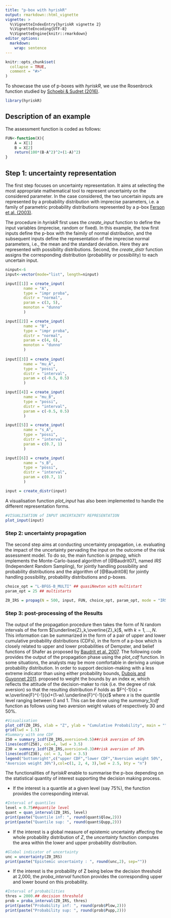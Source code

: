 ```yaml
---
title: "p-box with hyriskR"
output: rmarkdown::html_vignette
vignette: >
  %\VignetteIndexEntry{hyriskR vignette 2}
  %\VignetteEncoding{UTF-8}
  %\VignetteEngine{knitr::rmarkdown}
editor_options: 
  markdown: 
    wrap: sentence
---
```


```r
knitr::opts_chunk$set(
  collapse = TRUE,
  comment = "#>"
)
```

To showcase the use of p-boxes with *hyriskR*, we use the Rosenbrock function studied by [Schoebi & Sudret (2016)](https://arxiv.org/pdf/1608.05565).

```r
library(hyriskR)
```

## Description of an example
The assessment function is coded as follows:
```r
FUN<-function(X){
	A = X[1]
	B = X[2]
	return(100*(B-A^2)^2+(1-A)^2)
}
```

## Step 1: uncertainty representation

The first step focuses on uncertainty representation. 
It aims at selecting the most appropriate mathematical tool to represent uncertainty on the considered parameter. 
In the case considered, the two uncertain inputs are represented by a probability distribution with imprecise parameters, i.e. a family of parametric probability distributions represented by a p-box [Ferson et al. (2003)](https://www.researchgate.net/profile/Scott-Ferson/publication/2898381_Constructing_Probability_Boxes_and_Dempster-Shafer_Structures/links/0deec531998e9cc8c0000000/Constructing-Probability-Boxes-and-Dempster-Shafer-Structures.pdf).

The procedure in *hyriskR* first uses the *create_input* function to define the input variables (imprecise, random or fixed). In this example, the tow first inputs define the p-box with the faimily of normal distribution, and the subsequent inputs define the representation of the imprecise normal parameters, i.e., the mean and the standard deviation. Here they are represented with possibility distributions. Second, the *create_distr* function assigns the corresponding distribution (probability or possibility) to each uncertain input. 

```r
ninput<-6
input<-vector(mode="list", length=ninput)

input[[1]] = create_input(
		name = "A",
		type = "impr proba",
		distr = "normal",
		param = c(3, 5),
		monoton = "dunno"
		)

input[[2]] = create_input(
		name = "B",
		type = "impr proba",
		distr = "normal",
		param = c(4, 6),
		monoton = "dunno"
		)
 
input[[3]] = create_input(
		name = "mu_A",
		type = "possi",
		distr = "interval",
		param = c(-0.5, 0.5)
		)

input[[4]] = create_input(
		name = "mu_B",
		type = "possi",
		distr = "interval",
		param = c(-0.5, 0.5)
		)

input[[5]] = create_input(
		name = "s_A",
		type = "possi",
		distr = "interval",
		param = c(0.7, 1)
		)

input[[6]] = create_input(
		name = "s_B",
		type = "possi",
		distr = "interval",
		param = c(0.7, 1)
		)

input = create_distr(input)

```

A visualisation function *plot_input* has also been implemented to handle the different representation forms. 
```r
#VISUALISATION of INPUT UNCERTAINTY REPRESENTATION
plot_input(input)
```

### Step 2: uncertainty propagation

The second step aims at conducting uncertainty propagation, i.e. evaluating the impact of the uncertainty pervading the input on the outcome of the risk assessment model. To do so, the main function is *propag*, which implements the Monte-Carlo-based algorithm of [@Baudrit07], named *IRS* (Independent Random Sampling), for jointly handling possibility and probability distributions and the algorithm of [@Baudrit08] for jointly handling possibility, probability distributions and p-boxes. 

```r
choice_opt = "L-BFGS-B_MULTI" ## quasiNewton with multistart
param_opt = 25 ## multistarts

Z0_IRS = propag(N = 500, input, FUN, choice_opt, param_opt, mode = "IRS")
```

### Step 3: post-processing of the Results

The output of the propagation procedure then takes the form of N random intervals of the form $[\underline{Z}_k,\overline{Z}_k]$, with $k=1,...,N$. 
This information can be summarized in the form of a pair of upper and lower cumulative probability distributions (CDFs), in the form of a p-box which is closely related to upper and lower probabilities of Dempster, and belief functions of Shafer as proposed by [Baudrit et al. 2007](https://doi.org/10.1016/j.ijar.2006.07.001). The following code provides the output of the propagation phase using the *plot_cdf* function.
In some situations, the analysts may be more comfortable in deriving a unique probability distribution. 
In order to support decision-making with a less extreme indicator than using either probability bounds, 
[Dubois and Guyonnet 2011](https://doi.org/10.1080/03081079.2010.506179). proposed to weight the bounds by an index $w$, which reflects the attitude of the decision-maker to risk (i.e. the degree of risk aversion) so that the resulting distribution $F$ holds as $F^{-1}(x) = w.\overline{F}^{-1}(x)+(1-w).\underline{F}^{-1}(x)$ where $x$ is the quantile level ranging between 0 and 1. 
This can be done using the *summary_1cdf* function as follows using two aversion weight values of respectively 30 and 50$\%$.

```r
#Visualisation
plot_cdf(Z0_IRS, xlab = "Z", ylab = "Cumulative Probability", main = "", lwd = 3.5)
grid(lwd = 1.5)
#Summary with one CDF
Z50 = summary_1cdf(Z0_IRS,aversion=0.5)##risk aversion of 50%
lines(ecdf(Z50), col=4, lwd = 3.5)
Z30 = summary_1cdf(Z0_IRS,aversion=0.3)##risk aversion of 30%
lines(ecdf(Z30), col = 3, lwd = 3.5)
legend("bottomright",c("upper CDF","lower CDF","Aversion weight 50%",
"Aversion weight 30%"),col=c(1, 2, 4, 3),lwd = 2.5, bty = "n")
```

The functionalities of *hyriskR* enable to summarise the p-box depending on the statistical quantity of interest supporting the decision making process. 

*	If the interest is a quantile at a given level (say 75$\%$), the \code{QUAN_INTERVAL} function provides the corresponding interval.
```r
#Interval of quantiles
level = 0.75##quantile level
quant = quan_interval(Z0_IRS, level)
print(paste("Quantile inf: ", round(quant$Qlow,2)))
print(paste("Quantile sup: ", round(quant$Qupp,2)))
```

*	If the interest is a global measure of epistemic uncertainty affecting the whole probability distribution of $Z$, the *uncertainty* function computes the area within the lower and upper probability distribution.
```r
#Global indicator of uncertainty
unc = uncertainty(Z0_IRS)
print(paste("Epistemic uncertainty : ", round(unc,2), sep=""))
```

* If the interest is the probability of Z being below the decision threshold at 2,000, the *proba_interval* function provides the corresponding upper and lower bound on this probability.

```r
#Interval of probabilities
thres = 2000.## decision threshold
prob = proba_interval(Z0_IRS, thres)
print(paste("Probability inf: ", round(prob$Plow,2)))
print(paste("Probability sup: ", round(prob$Pupp,2)))
```
